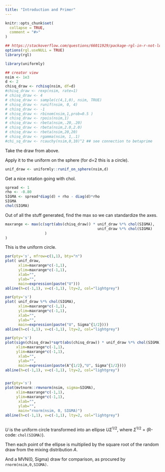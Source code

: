 ```yaml
---
title: "Introduction and Primer"
---
```


```r
knitr::opts_chunk$set(
  collapse = TRUE,
  comment = "#>"
)

## https://stackoverflow.com/questions/66011929/package-rgl-in-r-not-loading-in-mac-os/66127391#66127391
options(rgl.useNULL = TRUE)
library(rgl)

```

```r
library(uniformly)

## creator view
nsim <- 1e3
d <- 2
chisq_draw <- rchisq(nsim, df=d)
#chisq_draw <- rexp(nsim, rate=1)
# chisq_draw <- 4
# chisq_draw <- sample(c(4,1,0), nsim, TRUE)
# chisq_draw <- runif(nsim, 0, 4)
# chisq_draw <- -1
# chisq_draw <- rbinom(nsim,1,prob=0.5 )
# chisq_draw <- rpois(nsim,1)
# chisq_draw <- rbeta(nsim,.20,.20)
# chisq_draw <- rbeta(nsim,2.0,2.0)
# chisq_draw <- rbeta(nsim,20,20)
# chisq_draw <- rgamma(nsim, 1,.1)
#chi_sq_draw <- rcauchy(nsim,0,10)^2 ## see connection to betaprime
```

Take the draw from above.


Apply it to the uniform on the sphere (for d=2 this is a circle).

```r
unif_draw <- uniformly::runif_on_sphere(nsim,d)
```

Get a nice rotation going with chol.

```r
spread <- 1
rho <- -0.80
SIGMA <- spread*diag(d) + rho - diag(d)*rho
SIGMA
chol(SIGMA)
```

Out of all the stuff generated, find the max so we can standardize the axes.

```r
maxrange <- max(c(sqrt(abs(chisq_draw)) * unif_draw %*% chol(SIGMA),
                                          unif_draw %*% chol(SIGMA)
                  )
)


```

This is the uniform circle.

```r
par(pty='s', mfrow=c(1,1), bty="n")
plot( unif_draw, 
      xlim=maxrange*c(-1,1),
      ylim=maxrange*c(-1,1),
      xlab="",
      ylab="",
      main=expression(paste("U")))
abline(h=c(-1,1), v=c(-1,1), lty=2, col="lightgrey")

par(pty='s')
plot( unif_draw %*% chol(SIGMA), 
      xlim=maxrange*c(-1,1),
      ylim=maxrange*c(-1,1),
      xlab="",
      ylab="",
      main=expression(paste("U", Sigma^{1/2})))
abline(h=c(-1,1), v=c(-1,1), lty=2, col="lightgrey")

par(pty='s')
plot(sign(chisq_draw)*sqrt(abs(chisq_draw)) * unif_draw %*% chol(SIGMA), 
     xlim=maxrange*c(-1,1),
     ylim=maxrange*c(-1,1),
      xlab="",
      ylab="",
      main=expression(paste(A^{1/2},"U", Sigma^{1/2})))
abline(h=c(-1,1), v=c(-1,1), lty=2, col="lightgrey")


par(pty='s')
plot(mvtnorm::rmvnorm(nsim, sigma=SIGMA),
     xlim=maxrange*c(-1,1),
     ylim=maxrange*c(-1,1),
      xlab="",
      ylab="",
      main="rnorm(nsim, 0, SIGMA)")
abline(h=c(-1,1), v=c(-1,1), lty=2, col="lightgrey")



```

$U$ is the uniform circle transformed into an ellipse $U \Sigma^{1/2}$, where $\Sigma^{1/2}$ = (R-code: `chol(SIGMA)`).

Then each point of the ellipse is multiplied by the square root of the random draw from the mixing distribution $A$.

And a MVN(0, Sigma) draw for comparison, as procured by `rnorm(nsim,0,SIGMA)`.
